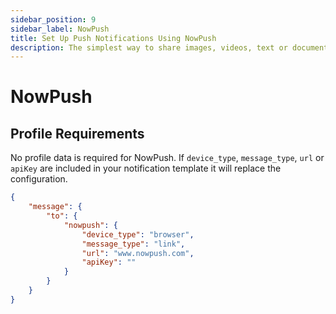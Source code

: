 ```yaml
---
sidebar_position: 9
sidebar_label: NowPush 
title: Set Up Push Notifications Using NowPush
description: The simplest way to share images, videos, text or documents between all your devices, on any operating system.
---
```


# NowPush

## Profile Requirements

No profile data is required for NowPush. If `device_type`, `message_type`, `url` or `apiKey` are included in your notification template it will replace the configuration.

```json title=JSON
{
    "message": {
        "to": {
            "nowpush": {
                "device_type": "browser",
                "message_type": "link",
                "url": "www.nowpush.com",
                "apiKey": ""
            }
        }
    }
}
```

